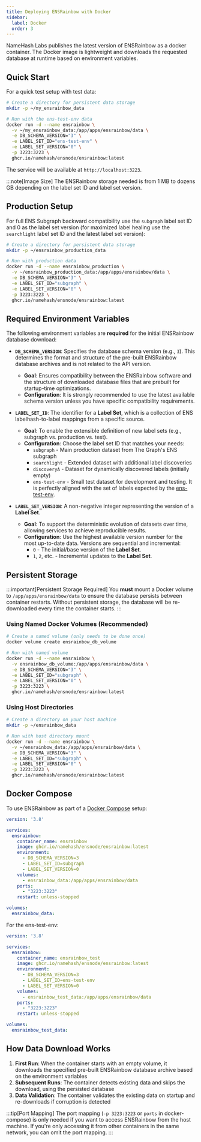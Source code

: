 ```yaml
---
title: Deploying ENSRainbow with Docker
sidebar:
  label: Docker
  order: 3
---
```



NameHash Labs publishes the latest version of ENSRainbow as a docker container. The Docker image is lightweight and downloads the requested database at runtime based on environment variables.

## Quick Start

For a quick test setup with test data:

```bash
# Create a directory for persistent data storage
mkdir -p ~/my_ensrainbow_data

# Run with the ens-test-env data
docker run -d --name ensrainbow \
  -v ~/my_ensrainbow_data:/app/apps/ensrainbow/data \
  -e DB_SCHEMA_VERSION="3" \
  -e LABEL_SET_ID="ens-test-env" \
  -e LABEL_SET_VERSION="0" \
  -p 3223:3223 \
  ghcr.io/namehash/ensnode/ensrainbow:latest
```

The service will be available at `http://localhost:3223`.

:::note[Image Size]
The ENSRainbow storage needed is from 1 MB to dozens GB depending on the label set ID and label set version.
## Production Setup

For full ENS Subgraph backward compatibility use the `subgraph` label set ID and 0 as the label set version (for maximized label healing use the `searchlight` label set ID and the latest label set version):

```bash
# Create a directory for persistent data storage
mkdir -p ~/ensrainbow_production_data

# Run with production data
docker run -d --name ensrainbow_production \
  -v ~/ensrainbow_production_data:/app/apps/ensrainbow/data \
  -e DB_SCHEMA_VERSION="3" \
  -e LABEL_SET_ID="subgraph" \
  -e LABEL_SET_VERSION="0" \
  -p 3223:3223 \
  ghcr.io/namehash/ensnode/ensrainbow:latest
```

## Required Environment Variables

The following environment variables are **required** for the initial ENSRainbow database download:

- **`DB_SCHEMA_VERSION`**: Specifies the database schema version (e.g., `3`). This determines the format and structure of the pre-built ENSRainbow database archives and is not related to the API version.
  - **Goal**: Ensures compatibility between the ENSRainbow software and the structure of downloaded database files that are prebuilt for startup-time optimizations.
  - **Configuration**: It is strongly recommended to use the latest available schema version unless you have specific compatibility requirements.

- **`LABEL_SET_ID`**: The identifier for a **Label Set**, which is a collection of ENS labelhash-to-label mappings from a specific source.
  - **Goal**: To enable the extensible definition of new label sets (e.g., subgraph vs. production vs. test).
  - **Configuration**: Choose the label set ID that matches your needs: 
    - `subgraph` - Main production dataset from The Graph's ENS subgraph
    - `searchlight` - Extended dataset with additional label discoveries
    - `discoveryA` - Dataset for dynamically discovered labels (initially empty)
    - `ens-test-env` - Small test dataset for development and testing. It is perfectly aligned with the set of labels expected by the [ens-test-env](https://github.com/ensdomains/ens-test-env).

- **`LABEL_SET_VERSION`**: A non-negative integer representing the version of a **Label Set**.
  - **Goal**: To support the deterministic evolution of datasets over time, allowing services to achieve reproducible results.
  - **Configuration**: Use the highest available version number for the most up-to-date data. Versions are sequential and incremental:
    - `0` - The initial/base version of the **Label Set**.
    - `1`, `2`, etc. - Incremental updates to the **Label Set**.

## Persistent Storage

:::important[Persistent Storage Required]
You **must** mount a Docker volume to `/app/apps/ensrainbow/data` to ensure the database persists between container restarts. Without persistent storage, the database will be re-downloaded every time the container starts.
:::

### Using Named Docker Volumes (Recommended)

```bash
# Create a named volume (only needs to be done once)
docker volume create ensrainbow_db_volume

# Run with named volume
docker run -d --name ensrainbow \
  -v ensrainbow_db_volume:/app/apps/ensrainbow/data \
  -e DB_SCHEMA_VERSION="3" \
  -e LABEL_SET_ID="subgraph" \
  -e LABEL_SET_VERSION="0" \
  -p 3223:3223 \
  ghcr.io/namehash/ensnode/ensrainbow:latest
```

### Using Host Directories

```bash
# Create a directory on your host machine
mkdir -p ~/ensrainbow_data

# Run with host directory mount
docker run -d --name ensrainbow \
  -v ~/ensrainbow_data:/app/apps/ensrainbow/data \
  -e DB_SCHEMA_VERSION="3" \
  -e LABEL_SET_ID="subgraph" \
  -e LABEL_SET_VERSION="0" \
  -p 3223:3223 \
  ghcr.io/namehash/ensnode/ensrainbow:latest
```

## Docker Compose

To use ENSRainbow as part of a [Docker Compose](https://docs.docker.com/compose/) setup:

```yml
version: '3.8'

services:
  ensrainbow:
    container_name: ensrainbow
    image: ghcr.io/namehash/ensnode/ensrainbow:latest
    environment:
      - DB_SCHEMA_VERSION=3
      - LABEL_SET_ID=subgraph
      - LABEL_SET_VERSION=0
    volumes:
      - ensrainbow_data:/app/apps/ensrainbow/data
    ports:
      - "3223:3223"
    restart: unless-stopped

volumes:
  ensrainbow_data:
```

For the ens-test-env:

```yml
version: '3.8'

services:
  ensrainbow:
    container_name: ensrainbow_test
    image: ghcr.io/namehash/ensnode/ensrainbow:latest
    environment:
      - DB_SCHEMA_VERSION=3
      - LABEL_SET_ID=ens-test-env
      - LABEL_SET_VERSION=0
    volumes:
      - ensrainbow_test_data:/app/apps/ensrainbow/data
    ports:
      - "3223:3223"
    restart: unless-stopped

volumes:
  ensrainbow_test_data:
```

## How Data Download Works

1. **First Run**: When the container starts with an empty volume, it downloads the specified pre-built ENSRainbow database archive based on the environment variables
2. **Subsequent Runs**: The container detects existing data and skips the download, using the persisted database
3. **Data Validation**: The container validates the existing data on startup and re-downloads if corruption is detected

:::tip[Port Mapping]
The port mapping (`-p 3223:3223` or `ports` in docker-compose) is only needed if you want to access ENSRainbow from the host machine. If you're only accessing it from other containers in the same network, you can omit the port mapping.
:::

<LinkCard
  title="Configuration"
  description="View the ENSRainbow configuration options"
  href="/ensrainbow/usage/configuration/"
/>
